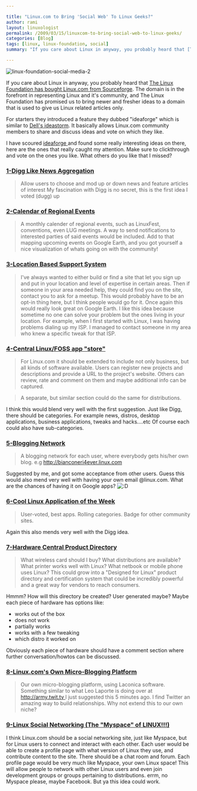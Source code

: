 ```yaml
---

title: "Linux.com to Bring 'Social Web' To Linux Geeks?"
author: rami
layout: linuxologist 
permalink: /2009/03/15/linuxcom-to-bring-social-web-to-linux-geeks/
categories: [Blog]
tags: [linux, linux-foundation, social]
summary: "If you care about Linux in anyway, you probably heard that [The Linux Foundation has bought Linux.com from Sourceforge](http://linux-foundation.org/weblogs/press/2009/03/03/linux-foundation-to-build-new-linuxcom-community/). The domain is in the forefront in representing Linux and it's community, and The Linux Foundation has promised us to bring newer and fresher ideas to a domain that is used to give us Linux related articles only."

---
```


![linux-foundation-social-media-2](/assets/images/content/blog/linux-foundation-social-media-2.png)

If you care about Linux in anyway, you probably heard that [The Linux Foundation has bought Linux.com from Sourceforge](http://linux-foundation.org/weblogs/press/2009/03/03/linux-foundation-to-build-new-linuxcom-community/). The domain is in the forefront in representing Linux and it's community, and The Linux Foundation has promised us to bring newer and fresher ideas to a domain that is used to give us Linux related articles only.

For starters they introduced a feature they dubbed "ideaforge" which is similar to [Dell's ideastorm](http://www.ideastorm.com/). It basically allows Linux.com community members to share and discuss ideas and vote on which they like.

I have scoured [ideaforge ](http://ideaforge.linux.com)and found some really interesting ideas on there, here are the ones that really caught my attention. Make sure to clickthrough and vote on the ones you like. What others do you like that I missed?

### [1-Digg Like News Aggregation](http://ideaforge.linux.com/story.php?title=digg-like-news-aggregation-1)

> Allow users to choose and mod up or down news and feature articles of interest My fascination with Digg is no secret, this is the first idea I voted (dugg) up

### [2-Calendar of Regional Events](http://ideaforge.linux.com/story.php?title=calender-of-regional-events-1)

> A monthly calender of regional events, such as LinuxFest, conventions, even LUG meetings. A way to send notifications to interested parties of said events would be included. Add to that mapping upcoming events on Google Earth, and you got yourself a nice visualization of whats going on with the community!

### [3-Location Based Support System](http://ideaforge.linux.com/story.php?title=location-based-support-system-1)

> I've always wanted to either build or find a site that let you sign up and put in your location and level of expertise in certain areas. Then if someone in your area needed help, they could find you on the site, contact you to ask for a meetup. This would probably have to be an opt-in thing here, but I think people would go for it. Once again this would really look great on Google Earth. I like this idea because sometime no one can solve your problem but the ones living in your location. For example, when I first started with Linux, I was having problems dialing up my ISP. I managed to contact someone in my area who knew a specific tweak for that ISP.


### [4-Central Linux/FOSS app "store"](http://ideaforge.linux.com/story.php?title=central-linuxfoss-app-store-with-commentsranking)

> For Linux.com it should be extended to include not only business, but all kinds of software available. Users can register new projects and descriptions and provide a URL to the project's website. Others can review, rate and comment on them and maybe additional info can be captured.

> A separate, but similar section could do the same for distributions. 

I think this would blend very well with the first suggestion. Just like Digg, there should be categories. For example news, distros, desktop applications, business applications, tweaks and hacks....etc Of course each could also have sub-categories.

### [5-Blogging Network](http://ideaforge.linux.com/story.php?title=blogging-network-1)

> A blogging network for each user, where everybody gets his/her own blog. e.g http://bianconeri4ever.linux.com 

Suggested by me, and got some acceptance from other users. Guess this would also mend very well with having your own email @linux.com. What are the chances of having it on Google apps? ![:D](http://192.168.1.2/blog2/wp-includes/images/smilies/icon_biggrin.gif)

### [6-Cool Linux Application of the Week](http://ideaforge.linux.com/story.php?title=cool-linux-application-of-the-week-1)

> User-voted, best apps. Rolling categories. Badge for other community sites. 

Again this also mends very well with the Digg idea.

### [7-Hardware Central Product Directory](http://ideaforge.linux.com/story.php?title=hardware-central-product-directory-1)

> What wireless card should I buy? What distributions are available? What printer works well with Linux? What netbook or mobile phone uses Linux? This could grow into a "Designed for Linux" product directory and certification system that could be incredibly powerful and a great way for vendors to reach consumers. 

Hmmm? How will this directory be created? User generated maybe? Maybe each piece of hardware has options like:

* works out of the box
* does not work
* partially works
* works with a few tweaking
* which distro it worked on

Obviously each piece of hardware should have a comment section where further conversation/howtos can be discussed.

### [8-Linux.com's Own Micro-Blogging Platform](http://ideaforge.linux.com/story.php?title=linux-coms-own-micro-blogging-platform)

> Our own micro-blogging platform, using Laconica software. Something similar to what Leo Laporte is doing over at [http://army.twit.tv ](http://army.twit.tv/ )
I just suggested this 5 minutes ago. I find Twitter an amazing way to build relationships. Why not extend this to our own niche?

### [9-Linux Social Networking \(The "Myspace" of LINUX!!!\)](http://ideaforge.linux.com/story.php?title=linux-social-networking-the-myspace-of-linux)

I think Linux.com should be a social networking site, just like Myspace, but for Linux users to connect and interact with each other. Each user would be able to create a profile page with what version of Linux they use, and contribute content to the site. There should be a chat room and forum. Each profile page would be very much like Myspace, your own Linux space! This will allow people to network with other Linux users and even join development groups or groups pertaining to distributions. errm, no Myspace please, maybe Facebook. But ya this idea could work.

